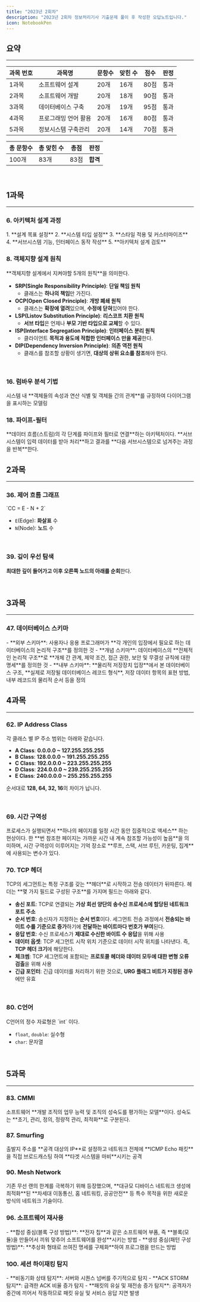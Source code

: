 ```yaml
---
title: "2023년 2회차"
description: "2023년 2회차 정보처리기사 기출문제 풀이 후 작성한 오답노트입니다."
icon: NotebookPen
---
```


## 요약

---

| 과목 번호 | 과목명               | 문항수 | 맞힌 수 | 점수 | 판정 |
| --------- | -------------------- | ------ | ------- | ---- | ---- |
| 1과목     | 소프트웨어 설계      | 20개   | 16개    | 80점 | 통과 |
| 2과목     | 소프트웨어 개발      | 20개   | 18개    | 90점 | 통과 |
| 3과목     | 데이터베이스 구축    | 20개   | 19개    | 95점 | 통과 |
| 4과목     | 프로그래밍 언어 활용 | 20개   | 16개    | 80점 | 통과 |
| 5과목     | 정보시스템 구축관리  | 20개   | 14개    | 70점 | 통과 |

| 총 문항수 | 총 맞힌 수 | 총점 | 판정     |
| --------- | ---------- | ---- | -------- |
| 100개     | 83개       | 83점 | **합격** |

<br />

## 1과목

---

### 6. 아키텍처 설계 과정

<Callout title='아키텍처 설계 과정'>
  1. **설계 목표 설정**
  2. **시스템 타입 설정**
  3. **스타일 적용 및 커스터마이즈**
  4. **서브시스템 기능, 인터페이스 동작 작성**
  5. **아키텍처 설계 검토**

</Callout>

<br />

### 8. 객체지향 설계 원칙

<Callout title="SOLID 원칙">
  **객체지향 설계에서 지켜야할 5개의 원칙**을 의미한다.

- **SRP(Single Responsibility Principle)**: **단일 책임 원칙**
  - 클래스는 **하나의 책임**만 가진다.
- **OCP(Open Closed Principle)**: **개방 폐쇄 원칙**
  - 클래스는 **확장에 열려**있으며, **수정에 닫혀**있어야 한다.
- **LSP(Listov Substitution Principle)**: **리스코프 치환 원칙**
  - **서브 타입**은 언제나 **부모 기반 타입으로 교체**할 수 있다.
- **ISP(Interface Segregation Principle)**: **인터페이스 분리 원칙**
  - 클라이언트 **목적과 용도에 적합한 인터페이스 만을 제공**한다.
- **DIP(Dependency Inversion Principle)**: **의존 역전 원칙**
  - 클래스를 참조할 상황이 생기면, **대상의 상위 요소를 참조**해야 한다.

</Callout>

<br />

### 16. 럼바우 분석 기법

<Callout title="동적(Dynamic) 모델링">
  시스템 내 **객체들의 속성과 연산 식별 및 객체들 간의 관계**를 규정하여
  다이어그램을 표시하는 모델링
</Callout>

<br />

### 18. 파이프-필터

<Callout title="파이프-필터">
  **데이터 흐름(스트림)의 각 단계를 파이프와 필터로 연결**하는 아키텍처이다. **서브시스템이 입력 데이터를 받아 처리**하고 결과를 **다음 서브시스템으로 넘겨주는 과정을 반복**한다.

</Callout>

<br />

## 2과목

---

### 36. 제어 흐름 그래프

<Callout title='제어 흐름 그래프의 순환복잡도(Cyclomatic Complexity)'>
  `CC = E - N + 2`

- `E`(Edge): **화살표** 수
- `N`(Node): **노드** 수

</Callout>

<br />

### 39. 깊이 우선 탐색

<Callout>**최대한 깊이 들어가고 이후 오른쪽 노드의 아래를 순회**한다.</Callout>

<br />

## 3과목

---

### 47. 데이터베이스 스키마

<Callout title="데이터베이스 스키마">
- **외부 스키마**: 사용자나 응용 프로그래머가 **각 개인의 입장에서 필요로 하는 데이터베이스의 논리적 구조**를 정의한 것
- **개념 스키마**: 데이터베이스의 **전체적인 논리적 구조**로 **개체 간 관계, 제약 조건, 접근 권한, 보안 및 무결성 규칙에 대한 명세**를 정의한 것
- **내부 스키마**: **물리적 저장장치 입장**에서 본 데이터베이스 구조, **실제로 저장될 데이터베이스 레코드 형식**, 저장 데이터 항목의 표현 방법, 내부 레코드의 물리적 순서 등을 정의

</Callout>

<br />

## 4과목

---

### 62. IP Address Class

<Callout title='클래스 별 주소 범위'>
  각 클래스 별 IP 주소 범위는 아래와 같습니다.

- **A Class**: **0.0.0.0 ~ 127.255.255.255**
- **B Class**: **128.0.0.0 ~ 191.255.255.255**
- **C Class**: **192.0.0.0 ~ 223.255.255.255**
- **D Class**: **224.0.0.0 ~ 239.255.255.255**
- **E Class**: **240.0.0.0 ~ 255.255.255.255**

순서대로 **128, 64, 32, 16**의 차이가 납니다.

</Callout>

<br />

### 69. 시간 구역성

<Callout title="시간 구역성(Temporal Locality">
  프로세스가 실행되면서 **하나의 페이지를 일정 시간 동안 집중적으로 액세스**
  하는 현상이다. 한 **번 참조한 페이지는 가까운 시간 내 계속 참조할 가능성이
  높음**을 의미하며, 시간 구역성이 이루어지는 기억 장소로 **루프, 스택, 서브
  루틴, 카운팅, 집계**에 사용되는 변수가 있다.
</Callout>

<br />

### 70. TCP 헤더

<Callout title='TCP 헤더'>
    TCP의 세그먼트는 특정 구조를 갖는 **헤더**로 시작하고 전송 데이터가 뒤따른다. 헤더는 **몇 가지 필드로 구성된 구조**를 가지며 필드는 아래와 같다.

- **송신 포트**: TCP로 연결되는 **가상 회선 양단의 송수신 프로세스에 할당된 네트워크 포트 주소**
- **순서 번호**: 송신자가 지정하는 **순서 번호**이다. 세그먼트 전송 과정에서 **전송되는 바이트 수를 기준으로 증가**하기에 **전달하는 바이트마다 번호가 부여**된다.
- **응답 번호**: 수신 프로세스가 **제대로 수신한 바이트 수 응답**을 위해 사용
- **데이터 옵셋**: TCP 세그먼트 시작 위치 기준으로 데이터 시작 위치를 나타낸다. 즉, **TCP 헤더 크기**에 해당한다.
- **체크썸**: TCP 세그먼트에 포함되는 **프로토콜 헤더와 데이터 모두에 대한 변형 오류 검출**을 위해 사용
- **긴급 포인터**: 긴급 데이터를 처리하기 위한 것으로, **URG 플래그 비트가 지정된 경우**에만 유효

</Callout>

<br />

### 80. C언어

<Callout title='C언어의 정수 자료형'>
  C언어의 정수 자료형은 `int` 이다.

- `float`, `double`: 실수형
- `char`: 문자열

</Callout>

<br />

## 5과목

---

### 83. CMMI

<Callout title="CMMI(능력 성숙도 통합 모델)">
  소프트웨어 **개발 조직의 업무 능력 및 조직의 성숙도를 평가하는 모델**이다.
  성숙도는 **초기, 관리, 정의, 정량적 관리, 최적화**로 구분된다.
</Callout>

<br />

### 87. Smurfing

<Callout title="Smurfing">
  출발지 주소를 **공격 대상의 IP**로 설정하고 네트워크 전체에 **ICMP Echo
  패킷**을 직접 브로드캐스팅 하여 **타겟 시스템을 마비**시키는 공격
</Callout>

<br />

### 90. Mesh Network

<Callout title="Mesh Network">
  기존 무선 랜의 한계를 극복하기 위해 등장했으며, **대규모 디바이스 네트워크
  생성에 최적화**된 **차세대 이동통신, 홈 네트워킹, 공공안전** 등 특수 목적을
  위한 새로운 방식의 네트워크 기술이다.
</Callout>

<br />

### 96. 소프트웨어 재사용

<Callout title='소프트웨어 재사용 방법'>
  - **합성 중심(블록 구성 방법)**: **전자 칩**과 같은 소프트웨어 부품, 즉 **블록(모듈)을 만들어서 끼워 맞추어 소프트웨어를 완성**시키는 방법
  - **생성 중심(패턴 구성 방법)**: **추상화 형태로 쓰여진 명세를 구체화**하여 프로그램을 만드는 방법

</Callout>

<br />

### 100. 세션 하이재킹 탐지

<Callout title="세션 하이재킹 탐지 방법">
- **비동기화 상태 탐지**: 서버와 시퀀스 넘버를 주기적으로 탐지
- **ACK STORM 탐지**: 급격한 ACK 비율 증가 탐지
- **패킷의 유실 및 재전송 증가 탐지**: 공격자가 중간에 끼어서 작동하므로 패킷 유실 및 서비스 응답 지연 발생

</Callout>
